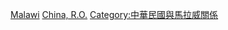 [[Category:中華民國駐非洲大使|Malawi]]
[[Category:駐馬拉威大使|China, R.O.]]
[[Category:中華民國與馬拉威關係|Category:中華民國與馬拉威關係]]